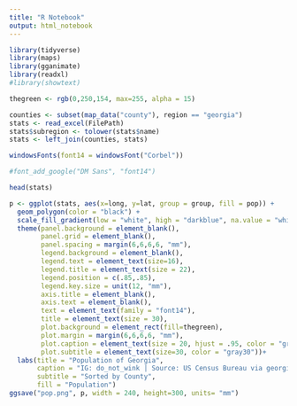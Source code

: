 ```yaml
---
title: "R Notebook"
output: html_notebook
---
```


```r
library(tidyverse)
library(maps)
library(gganimate)
library(readxl)
#library(showtext)

thegreen <- rgb(0,250,154, max=255, alpha = 15)

counties <- subset(map_data("county"), region == "georgia")
stats <- read_excel(FilePath)
stats$subregion <- tolower(stats$name)
stats <- left_join(counties, stats)

windowsFonts(font14 = windowsFont("Corbel"))

#font_add_google("DM Sans", "font14")

head(stats)

p <- ggplot(stats, aes(x=long, y=lat, group = group, fill = pop)) +
  geom_polygon(color = "black") +
  scale_fill_gradient(low = "white", high = "darkblue", na.value = "white") +
  theme(panel.background = element_blank(), 
        panel.grid = element_blank(),
        panel.spacing = margin(6,6,6,6, "mm"),  
        legend.background = element_blank(),
        legend.text = element_text(size=16),
        legend.title = element_text(size = 22),
        legend.position = c(.85,.85),
        legend.key.size = unit(12, "mm"),
        axis.title = element_blank(), 
        axis.text = element_blank(),
        text = element_text(family = "font14"),
        title = element_text(size = 30), 
        plot.background = element_rect(fill=thegreen),
        plot.margin = margin(6,6,6,6, "mm"),
        plot.caption = element_text(size = 20, hjust = .95, color = "gray40"), 
        plot.subtitle = element_text(size=30, color = "gray30"))+
  labs(title = "Population of Georgia", 
       caption = "IG: do_not_wink | Source: US Census Bureau via georgia-demographics.com", 
       subtitle = "Sorted by County",
       fill = "Population")
ggsave("pop.png", p, width = 240, height=300, units= "mm")
```
